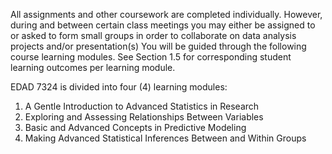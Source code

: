 All assignments and other coursework are completed individually. However, during and between certain class meetings you may either be assigned to or asked to form small groups in order to collaborate on data analysis projects and/or presentation(s) You will be guided through the following course learning modules. See Section 1.5 for corresponding student learning outcomes per learning module.

\subsubsection{Learning Modules}

EDAD 7324 is divided into four (4) learning modules:

1. A Gentle Introduction to Advanced Statistics in Research
2. Exploring and Assessing Relationships Between Variables
3. Basic and Advanced Concepts in Predictive Modeling
4. Making Advanced Statistical Inferences Between and Within Groups